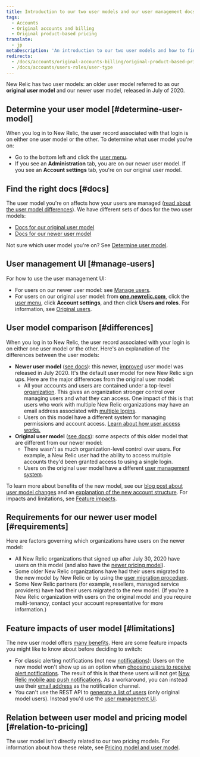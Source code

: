 ```yaml
---
title: Introduction to our two user models and our user management docs
tags:
  - Accounts
  - Original accounts and billing
  - Original product-based pricing
translate:
  - jp
metaDescription: 'An introduction to our two user models and how to find the user management docs you need.'
redirects:
  - /docs/accounts/original-accounts-billing/original-product-based-pricing/overview-user-models
  - /docs/accounts/users-roles/user-type
---
```



New Relic has two user models: an older user model referred to as our **original user model** and our newer user model, released in July of 2020.

## Determine your user model [#determine-user-model]

When you log in to New Relic, the user record associated with that login is on either one user model or the other. To determine what user model you're on: 

* Go to the bottom left and click the [user menu](/docs/accounts/accounts-billing/general-account-settings/intro-account-settings).
* If you see an **Administration** tab, you are on our newer user model. If you see an **Account settings** tab, you're on our original user model. 

## Find the right docs [#docs]

The user model you're on affects how your users are managed ([read about the user model differences](#differences)). We have different sets of docs for the two user models:

* [Docs for our original user model](/docs/accounts/original-accounts-billing/original-users-roles/users-roles-original-user-model)
* [Docs for our newer user model](/docs/accounts/accounts-billing/new-relic-one-user-management/introduction-managing-users)

Not sure which user model you're on? See [Determine user model](#determine-user-model).

## User management UI [#manage-users]

For how to use the user management UI:

* For users on our newer user model: see [Manage users](/docs/accounts/accounts-billing/new-relic-one-user-management/user-management-ui-and-tasks#where).
* For users on our original user model: from **[one.newrelic.com](https://one.newrelic.com/all-capabilities)**, click the [user menu](/docs/accounts/accounts-billing/general-account-settings/intro-account-settings), click **Account settings**, and then click **Users and roles**. For information, see [Original users](/docs/accounts/original-accounts-billing/original-users-roles/users-roles-original-user-model/).

## User model comparison [#differences]

When you log in to New Relic, the user record associated with your login is on either one user model or the other. Here's an explanation of the differences between the user models:

* **Newer user model** ([see docs](/docs/accounts/accounts-billing/new-relic-one-user-management/introduction-managing-users)): this newer, [improved](https://www.newrelic.com/blog/how-to-relic/user-management-and-access-security) user model was released in July 2020. It's the default user model for new New Relic sign ups. Here are the major differences from the original user model:
  * All your accounts and users are contained under a top-level [organization](/docs/new-relic-account-structure). This gives an organization stronger control over managing users and what they can access. One impact of this is that users who work with multiple New Relic organizations may have an email address associated with [multiple logins](/docs/accounts/accounts-billing/general-account-settings/factors-affecting-access-features-data/#account-access).
  * Users on this model have a different system for managing permissions and account access. [Learn about how user access works.](/docs/accounts/accounts-billing/new-relic-one-user-management/user-management-concepts#understand-concepts)
* **Original user model** ([see docs](/docs/accounts/original-accounts-billing/original-users-roles/users-roles-original-user-model/)): some aspects of this older model that are different from our newer model:
  * There wasn't as much organization-level control over users. For example, a New Relic user had the ability to access multiple accounts they'd been granted access to using a single login.
  * Users on the original user model have a different [user management system](/docs/accounts/original-accounts-billing/original-users-roles/users-roles-original-user-model).

To learn more about benefits of the new model, see our [blog post about user model changes](https://www.newrelic.com/blog/how-to-relic/user-management-and-access-security) and an [explanation of the new account structure](/docs/accounts/accounts-billing/account-structure/new-relic-account-structure). For impacts and limitations, see [Feature impacts](#limitations).

## Requirements for our newer user model [#requirements]

Here are factors governing which organizations have users on the newer model:

* All New Relic organizations that signed up after July 30, 2020 have users on this model (and also have the [newer pricing model](#pricing-plans)).
* Some older New Relic organizations have had their users migrated to the new model by New Relic or by using the [user migration procedure](/docs/accounts/original-accounts-billing/original-users-roles/user-migration).
* Some New Relic partners (for example, resellers, managed service providers) have had their users migrated to the new model. (If you're a New Relic organization with users on the original model and you require multi-tenancy, contact your account representative for more information.)

## Feature impacts of user model [#limitations]

The new user model offers [many benefits](https://newrelic.com/blog/how-to-relic/user-management-and-access-security). Here are some feature impacts you might like to know about before deciding to switch:

* For classic alerting notifications (not new [notifications](/docs/alerts-applied-intelligence/notifications/intro-notifications)): Users on the new model won't show up as an option when [choosing users to receive alert notifications](/docs/alerts-applied-intelligence/new-relic-alerts/alert-notifications/notification-channels-control-where-send-alerts/#user). The result of this is that these users will not get [New Relic mobile app push notifications](/docs/mobile-apps/new-relic-mobile-apps/authentication-alerts/alerting-new-relic-mobile-apps). As a workaround, you can instead use their [email address](/docs/alerts-applied-intelligence/new-relic-alerts/alert-notifications/notification-channels-control-where-send-alerts/#email) as the notification channel.
* You can't use the REST API to [generate a list of users](/docs/apis/rest-api-v2/account-examples-v2/listing-users-your-account/) (only original model users). Instead you'd use the [user management UI](/docs/accounts/accounts-billing/new-relic-one-user-management/user-management-ui-and-tasks#where).

## Relation between user model and pricing model [#relation-to-pricing]

The user model isn't directly related to our two pricing models. For information about how these relate, see [Pricing model and user model](/docs/accounts/original-accounts-billing/original-product-based-pricing/overview-pricing-models#pricing-user-table).
